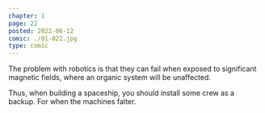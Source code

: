 ```yaml
---
chapter: 1
page: 22
posted: 2022-06-12
comic: ./01-022.jpg
type: comic
---
```


The problem with robotics is that they can fail when exposed to significant magnetic fields, where an organic system will be unaffected.

Thus, when building a spaceship, you should install some crew as a backup. For when the machines falter.
